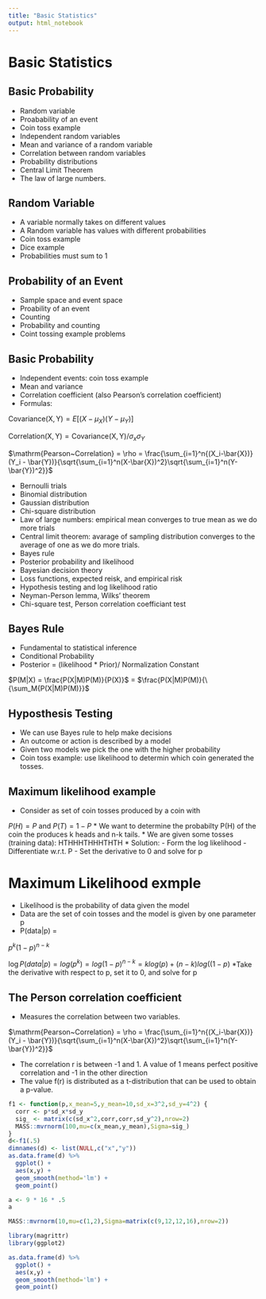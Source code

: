 ```yaml
---
title: "Basic Statistics"
output: html_notebook
---
```


# Basic Statistics

## Basic Probability
* Random  variable
* Proabability of an event
* Coin toss example
* Independent random variables
* Mean and variance of a random variable
* Correlation between random variables
* Probability distributions
* Central Limit Theorem
* The law of large numbers.

## Random Variable
* A variable normally takes on different values
* A Random variable has values with different probabilities
* Coin toss example
* Dice example
* Probabilities must sum to 1

## Probability of an Event
* Sample space and event space
* Proability of an event
* Counting 
* Probability and counting
* Coint tossing example problems

## Basic Probability
* Independent events: coin toss example
* Mean and variance
* Correlation coefficient (also Pearson's correlation coefficient)
* Formulas:
              
$\mathrm{Covariance(X,Y)} = E[(X-\mu_X)(Y - \mu_Y)]$

$\mathrm{Correlation(X,Y)} = \mathrm{Covariance(X,Y)}/\sigma_x \sigma_Y$

$\mathrm{Pearson~Correlation} = \rho = \frac{\sum_{i=1}^n{(X_i-\bar{X})}(Y_i - \bar{Y})}{\sqrt{\sum_{i=1}^n(X-\bar{X})^2}\sqrt{\sum_{i=1}^n(Y-\bar{Y})^2}}$


* Bernoulli trials
* Binomial distribution
* Gaussian distribution
* Chi-square distribution
* Law of large numbers: empirical mean converges to true mean as we do more trials
* Central limit theorem: avarage of sampling distribution converges to the average of one as we do more trials.
* Bayes rule
* Posterior probability and likelihood
* Bayesian decision theory
* Loss functions, expected reisk, and empirical risk
* Hypothesis testing and log likelihood ratio
* Neyman-Person lemma, Wilks' theorem
* Chi-square test, Person correlation coefficiant test

## Bayes Rule
* Fundamental to statistical inference
* Conditional Probability
* Posterior = (likelihood * Prior)/ Normalization Constant

$P(M|X) = \frac{P(X|M)P(M)}{P(X)}$ = $\frac{P(X|M)P(M)}{\{\sum_M{P(X|M)P(M)}}$

## Hyposthesis Testing
* We can use Bayes rule to help make decisions
* An outcome or action is described by a model
* Given two models we pick the one with the higher probability
* Coin toss example: use likelihood to determin which coin generated the tosses.

## Maximum likelihood example
* Consider as set of coin tosses produced by a coin with 

$P(H)=P$ and $P(T) = 1-P$
* We want to determine the probabilty P(H) of the coin the  produces k heads and n-k tails.
* We are given some tosses (training data): HTHHHTHHHTHTH
* Solution:
    - Form the log likelihood
    - Differentiate w.r.t. P
    - Set  the derivative to 0 and solve for p
    
# Maximum Likelihood exmple
* Likelihood is the probability of data given the model
* Data are the set of coin tosses and the model is given by one parameter p
* P(data|p) = 

$p^k(1-p)^{n-k}$

$\log{P(data|p)} = log(p^k) = log(1-p)^{n-k} = k log(p) + (n -k)log((1-p)$
*Take the derivative with respect to p, set it to 0, and solve for p

## The Person correlation coefficient
* Measures the correlation between two variables.

$\mathrm{Pearson~Correlation} = \rho = \frac{\sum_{i=1}^n{(X_i-\bar{X})}(Y_i - \bar{Y})}{\sqrt{\sum_{i=1}^n(X-\bar{X})^2}\sqrt{\sum_{i=1}^n(Y-\bar{Y})^2}}$

* The correlation r is between -1 and 1.  A value of 1 means perfect positive correlation and
-1 in the other direction
* The value f(r) is distributed as a t-distribution that can be used to obtain a p-value.

```r
f1 <- function(p,x_mean=5,y_mean=10,sd_x=3^2,sd_y=4^2) {
  corr <- p*sd_x*sd_y
  sig_ <- matrix(c(sd_x^2,corr,corr,sd_y^2),nrow=2)
  MASS::mvrnorm(100,mu=c(x_mean,y_mean),Sigma=sig_)
}
d<-f1(.5)
dimnames(d) <- list(NULL,c("x","y"))
as.data.frame(d) %>%
  ggplot() +
  aes(x,y) +
  geom_smooth(method='lm') +
  geom_point()


```
```r
a <- 9 * 16 * .5
a

MASS::mvrnorm(10,mu=c(1,2),Sigma=matrix(c(9,12,12,16),nrow=2))
```

```r
library(magrittr)
library(ggplot2)
```

```r
as.data.frame(d) %>%
  ggplot() +
  aes(x,y) +
  geom_smooth(method='lm') +
  geom_point()


```




